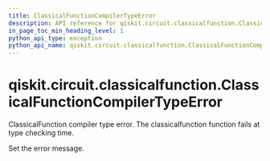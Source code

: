 ```yaml
---
title: ClassicalFunctionCompilerTypeError
description: API reference for qiskit.circuit.classicalfunction.ClassicalFunctionCompilerTypeError
in_page_toc_min_heading_level: 1
python_api_type: exception
python_api_name: qiskit.circuit.classicalfunction.ClassicalFunctionCompilerTypeError
---
```


# qiskit.circuit.classicalfunction.ClassicalFunctionCompilerTypeError

<Class id="qiskit.circuit.classicalfunction.ClassicalFunctionCompilerTypeError" name="ClassicalFunctionCompilerTypeError" isDedicatedPage={true} github="https://github.com/qiskit/qiskit/tree/stable/0.22/qiskit/circuit/classicalfunction/exceptions.py" signature="ClassicalFunctionCompilerTypeError(*message)">
  ClassicalFunction compiler type error. The classicalfunction function fails at type checking time.

  Set the error message.
</Class>

